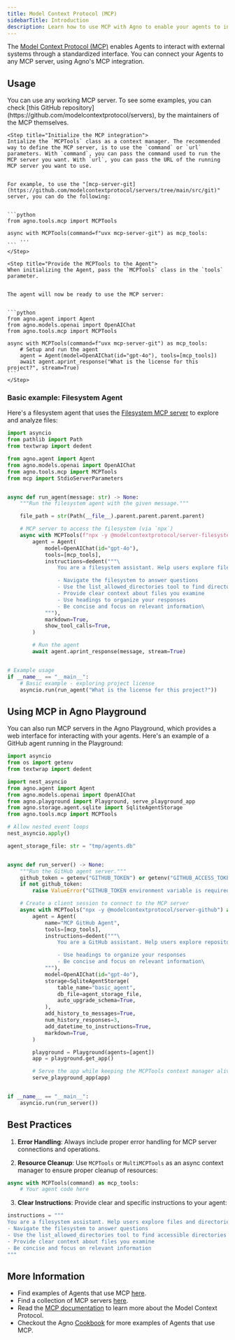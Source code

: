 ```yaml
---
title: Model Context Protocol (MCP)
sidebarTitle: Introduction
description: Learn how to use MCP with Agno to enable your agents to interact with external systems through a standardized interface.
---
```


The [Model Context Protocol (MCP)](https://modelcontextprotocol.io) enables Agents to interact with external systems through a standardized interface.
You can connect your Agents to any MCP server, using Agno's MCP integration.

## Usage

<Steps>
    <Step title="Find the MCP server you want to use">
    You can use any working MCP server. To see some examples, you can check [this GitHub repository](https://github.com/modelcontextprotocol/servers), by the maintainers of the MCP themselves.
    </Step>

    <Step title="Initialize the MCP integration">
    Intialize the `MCPTools` class as a context manager. The recommended way to define the MCP server, is to use the `command` or `url` parameters. With `command`, you can pass the command used to run the MCP server you want. With `url`, you can pass the URL of the running MCP server you want to use.


    For example, to use the "[mcp-server-git](https://github.com/modelcontextprotocol/servers/tree/main/src/git)" server, you can do the following:


    ```python
    from agno.tools.mcp import MCPTools

    async with MCPTools(command=f"uvx mcp-server-git") as mcp_tools:
        ...
    ```
    </Step>

    <Step title="Provide the MCPTools to the Agent">
    When initializing the Agent, pass the `MCPTools` class in the `tools` parameter.


    The agent will now be ready to use the MCP server:


    ```python
    from agno.agent import Agent
    from agno.models.openai import OpenAIChat
    from agno.tools.mcp import MCPTools

    async with MCPTools(command=f"uvx mcp-server-git") as mcp_tools:
        # Setup and run the agent
        agent = Agent(model=OpenAIChat(id="gpt-4o"), tools=[mcp_tools])
        await agent.aprint_response("What is the license for this project?", stream=True)
    ```
    </Step>

</Steps>


### Basic example: Filesystem Agent

Here's a filesystem agent that uses the [Filesystem MCP server](https://github.com/modelcontextprotocol/servers/tree/main/src/filesystem) to explore and analyze files:

```python filesystem_agent.py
import asyncio
from pathlib import Path
from textwrap import dedent

from agno.agent import Agent
from agno.models.openai import OpenAIChat
from agno.tools.mcp import MCPTools
from mcp import StdioServerParameters


async def run_agent(message: str) -> None:
    """Run the filesystem agent with the given message."""

    file_path = str(Path(__file__).parent.parent.parent.parent)

    # MCP server to access the filesystem (via `npx`)
    async with MCPTools(f"npx -y @modelcontextprotocol/server-filesystem {file_path}") as mcp_tools:
        agent = Agent(
            model=OpenAIChat(id="gpt-4o"),
            tools=[mcp_tools],
            instructions=dedent("""\
                You are a filesystem assistant. Help users explore files and directories.

                - Navigate the filesystem to answer questions
                - Use the list_allowed_directories tool to find directories that you can access
                - Provide clear context about files you examine
                - Use headings to organize your responses
                - Be concise and focus on relevant information\
            """),
            markdown=True,
            show_tool_calls=True,
        )

        # Run the agent
        await agent.aprint_response(message, stream=True)


# Example usage
if __name__ == "__main__":
    # Basic example - exploring project license
    asyncio.run(run_agent("What is the license for this project?"))
```


## Using MCP in Agno Playground

You can also run MCP servers in the Agno Playground, which provides a web interface for interacting with your agents. Here's an example of a GitHub agent running in the Playground:

```python github_playground.py
import asyncio
from os import getenv
from textwrap import dedent

import nest_asyncio
from agno.agent import Agent
from agno.models.openai import OpenAIChat
from agno.playground import Playground, serve_playground_app
from agno.storage.agent.sqlite import SqliteAgentStorage
from agno.tools.mcp import MCPTools

# Allow nested event loops
nest_asyncio.apply()

agent_storage_file: str = "tmp/agents.db"


async def run_server() -> None:
    """Run the GitHub agent server."""
    github_token = getenv("GITHUB_TOKEN") or getenv("GITHUB_ACCESS_TOKEN")
    if not github_token:
        raise ValueError("GITHUB_TOKEN environment variable is required")

    # Create a client session to connect to the MCP server
    async with MCPTools("npx -y @modelcontextprotocol/server-github") as mcp_tools:
        agent = Agent(
            name="MCP GitHub Agent",
            tools=[mcp_tools],
            instructions=dedent("""\
                You are a GitHub assistant. Help users explore repositories and their activity.

                - Use headings to organize your responses
                - Be concise and focus on relevant information\
            """),
            model=OpenAIChat(id="gpt-4o"),
            storage=SqliteAgentStorage(
                table_name="basic_agent",
                db_file=agent_storage_file,
                auto_upgrade_schema=True,
            ),
            add_history_to_messages=True,
            num_history_responses=3,
            add_datetime_to_instructions=True,
            markdown=True,
        )

        playground = Playground(agents=[agent])
        app = playground.get_app()

        # Serve the app while keeping the MCPTools context manager alive
        serve_playground_app(app)


if __name__ == "__main__":
    asyncio.run(run_server())
```


## Best Practices

1. **Error Handling**: Always include proper error handling for MCP server connections and operations.

2. **Resource Cleanup**: Use `MCPTools` or `MultiMCPTools` as an async context manager to ensure proper cleanup of resources:
```python
async with MCPTools(command) as mcp_tools:
    # Your agent code here
```

3. **Clear Instructions**: Provide clear and specific instructions to your agent:

```python
instructions = """
You are a filesystem assistant. Help users explore files and directories.
- Navigate the filesystem to answer questions
- Use the list_allowed_directories tool to find accessible directories
- Provide clear context about files you examine
- Be concise and focus on relevant information
"""
```

## More Information

- Find examples of Agents that use MCP [here](https://docs.agno.com/examples/concepts/tools/mcp/airbnb).
- Find a collection of MCP servers [here](https://github.com/modelcontextprotocol/servers).
- Read the [MCP documentation](https://modelcontextprotocol.io/introduction) to learn more about the Model Context Protocol.
- Checkout the Agno [Cookbook](https://github.com/agno-agi/agno/tree/main/cookbook/tools/mcp) for more examples of Agents that use MCP.
